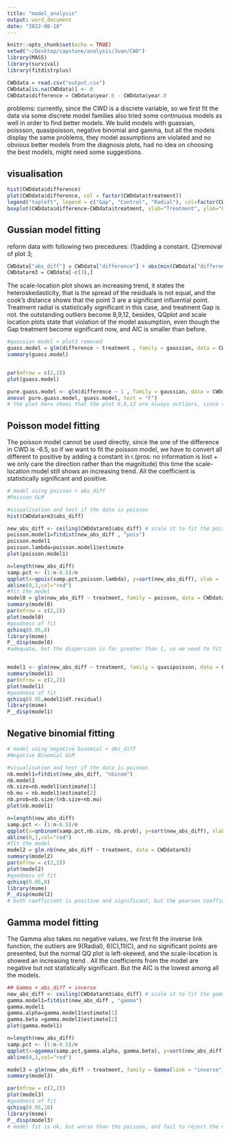 ```yaml
---
title: "model_analysis"
output: word_document
date: "2022-08-18"
---
```

```r
knitr::opts_chunk$set(echo = TRUE)
setwd("~/Desktop/capstone/analysis/Juan/CWD")
library(MASS)
library(survival)
library(fitdistrplus)

CWDdata = read.csv("output.csv")
CWDdata[is.na(CWDdata)] <- 0
CWDdata$difference = CWDdata$year.6 - CWDdata$year.0

```

problems:
currently, since the CWD is a discrete variable, so we first fit the data via some discrete model families also tried some continuous models as well in order to find better models. We build models with guassian, poissson, quasipoisson, negative binomial and gamma, but all the models display the same problems, they model assumptions are violated and no obvious better models from the diagnosis plots, had no idea on choosing the best models, might need some suggestions.

## visualisation 
```r
hist(CWDdata$difference)
plot(CWDdata$difference, col = factor(CWDdata$treatment))
legend("topleft", legend = c("Gap", "Control", "Radial"), col=factor(CWDdata$treatment), pch=1)
boxplot(CWDdata$difference~CWDdata$treatment, xlab="Treatment", ylab="CWD difference", main="CWD difference against different treatments")

```

## Gussian model fitting
reform data with following two precedures:
(1)adding a constant.
(2)removal of plot 3; 
```r
CWDdata["abs_diff"] = CWDdata["difference"] + abs(min(CWDdata["difference"])) + 1
CWDdatarm3 = CWDdata[-c(3),]
```

The scale-location plot shows an increasing trend, it states the heteroskedasticity, that is the spread of the residuals is not equal, and the cook’s distance shows that the point 3 are a significant influential point. Treatment radial is statistically significant in this case, and treatment Gap is not. the outstanding outliers become 8,9,12, besides, QQplot and scale location plots state that violation of the model assumption, even though the Gap treatment become significant now, and AIC is smaller than before.
```r
#guassian model + plot3 removed
guass.model = glm(difference ~ treatment , family = gaussian, data = CWDdatarm3)
summary(guass.model)


par(mfrow = c(2,2))
plot(guass.model)

pure.guass.model <- glm(difference ~ 1 , family = gaussian, data = CWDdatarm3)
anova( pure.guass.model, guass.model, test = "F")
# the plot here shows that the plot 8,9,12 are always outliers, since the F-stat is <0.05, we will reject the null at 5% significance level, so the treatment is useful in predicting the difference, both of them are positive, so an increasing in the difference is indicated
```



## Poisson model fitting

The poisson model cannot be used directly, since the one of the difference in CWD is -6.5, so if we want to fit the poisson model, we have to convert all different to positive by adding a constant in r.(pros: no information is lost + we only care the direction rather than the magnitude) this time the scale-location model still shows an increasing trend. All the coefficient is statistically significant and positive. 
```r
# model using poisson + abs_diff
#Poisson GLM

#visualisation and test if the data is poisson
hist(CWDdatarm3$abs_diff)

new_abs_diff <- ceiling(CWDdatarm3$abs_diff) # scale it to fit the poisson model
poisson.model1=fitdist(new_abs_diff , "pois")
poisson.model1
poisson.lambda=poisson.model1$estimate
plot(poisson.model1)

n=length(new_abs_diff)
samp.pct <- (1:n-0.5)/n
qqplot(x=qpois(samp.pct,poisson.lambda), y=sort(new_abs_diff), xlab = 'Theoretical quantiles', ylab = 'Empirical quantiles', main='Q-Q plot Poisson')
abline(0,1,col="red")
#fit the model
model0 = glm(new_abs_diff ~ treatment, family = poisson, data = CWDdatarm3)
summary(model0)
par(mfrow = c(2,2))
plot(model0)
#goodness of fit
qchisq(0.95,8)
library(msme)
P__disp(model0)
#adequate, but the dispersion is far greater than 1, so we need to fit the quasipoisson model


model1 <- glm(new_abs_diff ~ treatment, family = quasipoisson, data = CWDdatarm3)
summary(model1)
par(mfrow = c(2,2))
plot(model1)
#goodness of fit
qchisq(0.95,model1$df.residual)
library(msme)
P__disp(model1)


```

## Negative binomial fitting
```r
# model using negative binomial + abs_diff
#Negative Binomial GLM

#visualisation and test if the data is poisson
nb.model1=fitdist(new_abs_diff, "nbinom")
nb.model1
nb.size=nb.model1$estimate[1]
nb.mu = nb.model1$estimate[2]
nb.prob=nb.size/(nb.size+nb.mu) 
plot(nb.model1)

n=length(new_abs_diff)
samp.pct <- (1:n-0.5)/n
qqplot(x=qnbinom(samp.pct,nb.size, nb.prob), y=sort(new_abs_diff), xlab = 'Theoretical quantiles', ylab = 'Empirical quantiles', main='Q-Q plot Negative Binomial')
abline(0,1,col="red")
#fit the model
model2 = glm.nb(new_abs_diff ~ treatment, data = CWDdatarm3)
summary(model2)
par(mfrow = c(2,2))
plot(model2)
#goodness of fit
qchisq(0.95,8)
library(msme)
P__disp(model2)
# both coefficient is positive and significant, but the pearson coefficient is less than 15.51, so we fail to reject them from this perpective
```

## Gamma model fitting

The Gamma also takes no negative values, we first fit the inverse link function, the outliers are 9(Radial), 6(C),11(C), and no significant points are presented, but the normal QQ plot is left-skewed, and the scale-location is showed an increasing trend . All the coefficients from the model are negative but not statistically significant. But the AIC is the lowest among all the models.
```r
## Gamma + abs_diff + inverse
new_abs_diff <- ceiling(CWDdatarm3$abs_diff) # scale it to fit the gamma model
gamma.model1=fitdist(new_abs_diff , "gamma")
gamma.model1
gamma.alpha=gamma.model1$estimate[1]
gamma.beta =gamma.model1$estimate[2]
plot(gamma.model1)

n=length(new_abs_diff)
samp.pct <- (1:n-0.5)/n
qqplot(x=qgamma(samp.pct,gamma.alpha, gamma.beta), y=sort(new_abs_diff), xlab = 'Theoretical quantiles', ylab = 'Empirical quantiles', main='Q-Q plot gamma')
abline(0,1,col="red")

model3 = glm(new_abs_diff ~ treatment, family = Gamma(link = "inverse"), data = CWDdatarm3)
summary(model3)

par(mfrow = c(2,2))
plot(model3)
#goodness of fit
qchisq(0.95,10)
library(msme)
P__disp(model3)
# model fit is ok, but worse than the poisson, and fail to reject the null

```